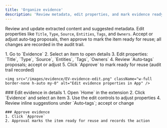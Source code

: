 ```yaml
---
title: 'Organize evidence'
description: 'Review metadata, edit properties, and mark evidence ready for reuse'
---
```

Review and update extracted content and suggested metadata. Edit properties like `Title`, `Type`, `Source`, `Entities`, `Tags`, and `Owners`. Accept or adjust auto‑tag proposals, then approve to mark the item ready for reuse; all changes are recorded in the audit trail.

<Tabs>
    <Tab title="App" icon="browser">
    1. Go to `Evidence`
    2. Select an item to open details
    3. Edit properties: `Title`, `Type`, `Source`, `Entities`, `Tags`, `Owners`
    4. Review `Auto‑tags` proposals; accept or adjust
    5. Click `Approve` to mark ready for reuse (audit trail recorded)

    <img src="/images/evidence/EV-evidence-edit.png" className="w-full border-none h-auto my-0" alt="Edit evidence properties in App" />
  </Tab>

  <Tab title="Extension" icon="mobile">
    ### Edit evidence in details
    1. Open `Home` in the extension
    2. Click `Evidence` and select an item
    3. Use the edit controls to adjust properties
    4. Review inline suggestions under `Auto‑tags`; accept or change

    ### Approve evidence
    1. Click `Approve`
    2. Approval marks the item ready for reuse and records the action
  </Tab>
</Tabs>
